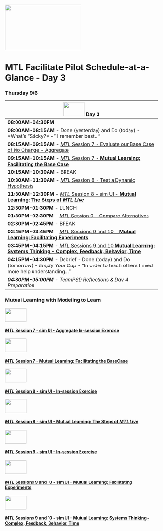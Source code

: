 
<img src = "https://github.com/lzim/teampsd/blob/teampsd_style/mtl_logo/mtl_facilitate_sq_sm.png"
     height = "150" width = "250">  

# MTL Facilitate Pilot Schedule-at-a-Glance - Day 3

### Thursday 9/6
<img src = "https://github.com/lzim/teampsd/blob/teampsd_style/mtl_logo/mtl_facilitate_sq_sm.png" height = "45" width = "70" style ="display: inline-block"/> Day 3 |
-------------- |
**08:00AM-04:30PM** |
**08:00AM-08:15AM** - Done (yesterday) and Do (today) - *What’s “Sticky?* - " I remember best…"  |                              
**08:15AM-09:15AM** - [*MTL* Session 7 - Evaluate our Base Case of No Change - Aggregate](https://github.com/lzim/teampsd/blob/master/mtl_facilitate_workgroup/mtl_live_guide/mtl_live_session07_see.Rmd)  |
**09:15AM-10:15AM** - [*MTL* Session 7 - **Mutual Learning: Facilitating the Base Case**](https://github.com/lzim/teampsd/blob/lzim/mtl_facilitate_workgroup/mtl_facilitate_pilot/day3/session7_mutual_learning_activity.Rmd) |
**10:15AM-10:30AM** - BREAK  |
**10:30AM-11:30AM** - [*MTL* Session 8 - Test a Dynamic Hypothesis](https://github.com/lzim/teampsd/blob/master/mtl_facilitate_workgroup/mtl_live_guide/mtl_live_session08_see.Rmd) |
**11:30AM-12:30PM** - [*MTL* Session 8 - sim UI - **Mutual Learning: The Steps of *MTL Live***](https://github.com/lzim/teampsd/blob/lzim/mtl_facilitate_workgroup/mtl_facilitate_pilot/day3/session8_mutual_learning_activity.rmd)  |
**12:30PM-01:30PM** - LUNCH |
**01:30PM-02:30PM** - [*MTL* Session 9 - Compare Alternatives](https://github.com/lzim/teampsd/blob/master/mtl_facilitate_workgroup/mtl_live_guide/mtl_live_session09_see.Rmd) |
**02:30PM-02:45PM** - BREAK  |
**02:45PM-03:45PM** - [*MTL* Sessions 9 and 10 - **Mutual Learning: Facilitating Experiments**](https://github.com/lzim/teampsd/blob/lzim/mtl_facilitate_workgroup/mtl_facilitate_pilot/day3/session9_mutual_learning_activity.Rmd) |
**03:45PM-04:15PM** - [*MTL* Sessions 9 and 10 **Mutual Learning: Systems Thinking - Complex, Feedback, Behavior, Time**](https://github.com/lzim/teampsd/blob/lzim/mtl_facilitate_workgroup/mtl_facilitate_pilot/day3/systems_thinking_mutual_learning.Rmd) |
**04:15PM-04:30PM** - Debrief - Done (today) and Do (tomorrow) - *Empty Your Cup* - “In order to teach others I need more help understanding…” |
***04:30PM-05:00PM** - TeamPSD Reflections & Day 4 Preparation*  |




### Mutual Learning with Modeling to Learn


<img src = "https://github.com/lzim/teampsd/blob/lzim/resources/logos/mtl_how_sim.png" height = "45" width = "70" style ="display: inline-block"/>

#### [*MTL* Session 7 - sim UI - Aggregate In-session Exercise](https://github.com/lzim/teampsd/blob/master/mtl_facilitate_workgroup/mtl_live_guide/mtl_live_session07_see.Rmd) 

<img src = "https://github.com/lzim/teampsd/blob/lzim/resources/logos/mtl_how_sim.png" height = "45" width = "70" style ="display: inline-block"/>

#### [*MTL* Session 7 - **Mutual Learning: Facilitating the BaseCase**](https://github.com/lzim/teampsd/blob/lzim/mtl_facilitate_workgroup/mtl_facilitate_pilot/day3/session7_mutual_learning_activity.Rmd) 

<img src = "https://github.com/lzim/teampsd/blob/lzim/resources/logos/mtl_how_sim.png" height = "45" width = "70" style ="display: inline-block"/>

#### [*MTL* Session 8 - sim UI - In-session Exercise](https://github.com/lzim/teampsd/blob/master/mtl_facilitate_workgroup/mtl_live_guide/mtl_live_session08_see.Rmd) 

<img src = "https://github.com/lzim/teampsd/blob/lzim/resources/logos/mtl_how_sim.png" height = "45" width = "70" style ="display: inline-block"/>


#### [*MTL* Session 8 - sim UI - **Mutual Learning: The Steps of *MTL Live***](https://github.com/lzim/teampsd/blob/lzim/mtl_facilitate_workgroup/mtl_facilitate_pilot/day3/session8_mutual_learning_activity.rmd)

<img src = "https://github.com/lzim/teampsd/blob/lzim/resources/logos/mtl_how_sim.png" height = "45" width = "70" style ="display: inline-block"/>


#### [*MTL* Session 9 - sim UI - In-session Exercise](https://github.com/lzim/teampsd/blob/master/mtl_facilitate_workgroup/mtl_live_guide/mtl_live_session09_see.Rmd) 

<img src = "https://github.com/lzim/teampsd/blob/lzim/resources/logos/mtl_how_sim.png" height = "45" width = "70" style ="display: inline-block"/>


#### [*MTL* Sessions 9 and 10 - sim UI - **Mutual Learning: Facilitating Experiments**](https://github.com/lzim/teampsd/blob/lzim/mtl_facilitate_workgroup/mtl_facilitate_pilot/day3/session9_mutual_learning_activity.Rmd)

<img src = "https://github.com/lzim/teampsd/blob/lzim/resources/logos/mtl_how_sim.png" height = "45" width = "70" style ="display: inline-block"/>

#### [*MTL* Sessions 9 and 10 - sim UI - **Mutual Learning: Systems Thinking - Complex, Feedback, Behavior, Time**](https://github.com/lzim/teampsd/blob/lzim/mtl_facilitate_workgroup/mtl_facilitate_pilot/day3/systems_thinking_mutual_learning.Rmd) 


